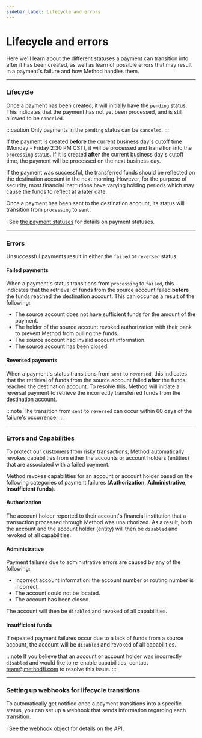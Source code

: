 ```yaml
---
sidebar_label: Lifecycle and errors
---
```


# Lifecycle and errors
Here we'll learn about the different statuses a payment can transition
into after it has been created, as well as learn of possible errors
that may result in a payment's failure and how Method handles them.

---
### Lifecycle
Once a payment has been created, it will initially have the `pending` status. This indicates that the payment
has not yet been processed, and is still allowed to be `canceled`.

:::caution
Only payments in the `pending` status can be `canceled`.
:::

If the payment is created __before__ the current business day's [cutoff time](/api/core/payments/object#cutoff-time)
(Monday - Friday 2:30 PM CST), it will be processed and transition into the `processing` status. If it is
created __after__ the current business day's cutoff time, the payment will be processed on the next business day.

If the payment was successful, the transferred funds should be reflected on the destination account
in the next morning. However, for the purpose of security, most financial institutions have varying holding
periods which may cause the funds to reflect at a later date.

Once a payment has been sent to the destination account, its status will transition from `processing` to `sent`.

ℹ️ See [the payment statuses](/api/core/payments/object#payment-statuses) for details on payment statuses.

---

### Errors
Unsuccessful payments result in either the `failed` or `reversed` status.

#### Failed payments
When a payment's status transitions from `processing` to `failed`, this indicates that the
retrieval of funds from the source account failed __before__ the funds reached the destination account.
This can occur as a result of the following:
- The source account does not have sufficient funds for the amount of the payment.
- The holder of the source account revoked authorization with their bank to prevent Method from pulling
the funds.
- The source account had invalid account information.
- The source account has been closed.

#### Reversed payments
When a payment's status transitions from `sent` to `reversed`, this indicates that
the retrieval of funds from the source account failed __after__ the funds reached the
destination account. To resolve this, Method will initiate a reversal payment to retrieve
the incorrectly transferred funds from the destination account.

:::note
The transition from `sent` to `reversed` can occur within 60 days
of the failure's occurrence.
:::

---

### Errors and Capabilities

To protect our customers from risky transactions, Method automatically revokes
capabilities from either the accounts or account holders (entities) that are associated
with a failed payment.

Method revokes capabilities for an account or account holder based on the following
categories of payment failures (__Authorization__, __Administrative__, __Insufficient funds__).

#### Authorization

The account holder reported to their account's financial institution that a transaction
processed through Method was unauthorized. As a result, both the account and the account
holder (entity) will then be `disabled` and revoked of all capabilities.

#### Administrative

Payment failures due to administrative errors are caused by any of the following:
- Incorrect account information: the account number or routing number is incorrect.
- The account could not be located.
- The account has been closed.

The account will then be `disabled` and revoked of all capabilities.

#### Insufficient funds

If repeated payment failures occur due to a lack of funds from a source account,
the account will be `disabled` and revoked of all capabilities.


:::note
If you believe that an account or account holder was incorrectly `disabled`
and would like to re-enable capabilities, contact team@methodfi.com to resolve
this issue.
:::

---

### Setting up webhooks for lifecycle transitions
To automatically get notified once a payment transitions into a specific status,
you can set up a webhook that sends information regarding each transition.

ℹ️ See [the webhook object](/api/core/webhooks/object) for details on the API.
